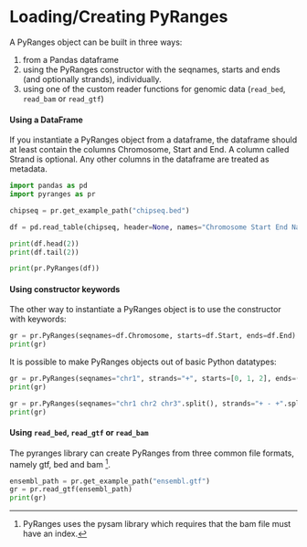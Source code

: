 # Loading/Creating PyRanges

A PyRanges object can be built in three ways:

1. from a Pandas dataframe
2. using the PyRanges constructor with the seqnames, starts and ends (and optionally strands), individually.
3. using one of the custom reader functions for genomic data (`read_bed`, `read_bam` or `read_gtf`)

#### Using a DataFrame {-}

If you instantiate a PyRanges object from a dataframe, the dataframe should at
least contain the columns Chromosome, Start and End. A column called Strand is
optional. Any other columns in the dataframe are treated as metadata.

```python

import pandas as pd
import pyranges as pr

chipseq = pr.get_example_path("chipseq.bed")

df = pd.read_table(chipseq, header=None, names="Chromosome Start End Name Score Strand".split())

print(df.head(2))
print(df.tail(2))

print(pr.PyRanges(df))
```

#### Using constructor keywords {-}

The other way to instantiate a PyRanges object is to use the constructor with keywords:

```python
gr = pr.PyRanges(seqnames=df.Chromosome, starts=df.Start, ends=df.End)
print(gr)
```

It is possible to make PyRanges objects out of basic Python datatypes:

```python
gr = pr.PyRanges(seqnames="chr1", strands="+", starts=[0, 1, 2], ends=(3, 4, 5))
print(gr)

gr = pr.PyRanges(seqnames="chr1 chr2 chr3".split(), strands="+ - +".split(), starts=[0, 1, 2], ends=(3, 4, 5))
print(gr)
```

#### Using `read_bed`, `read_gtf` or `read_bam` {-}

The pyranges library can create PyRanges from three common file formats, namely gtf, bed and bam [^1].

```python
ensembl_path = pr.get_example_path("ensembl.gtf")
gr = pr.read_gtf(ensembl_path)
print(gr)
```

[^1]: PyRanges uses the pysam library which requires that the bam file must have an index.